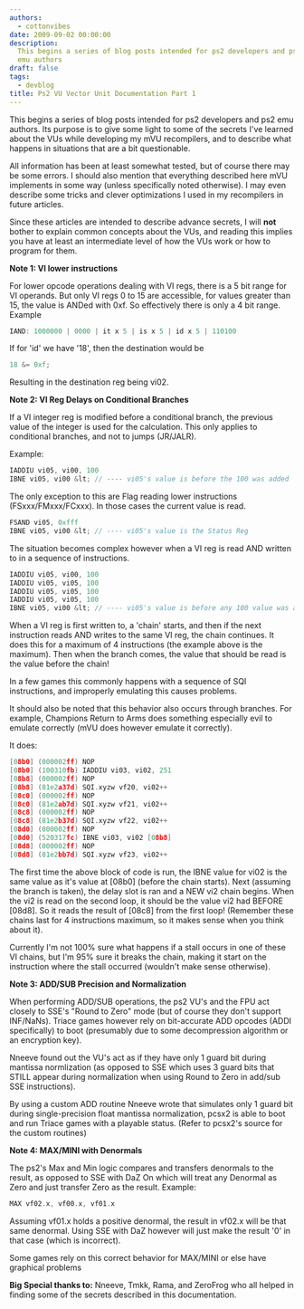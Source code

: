 ```yaml
---
authors:
  - cottonvibes
date: 2009-09-02 00:00:00
description:
  This begins a series of blog posts intended for ps2 developers and ps2
  emu authors
draft: false
tags:
  - devblog
title: Ps2 VU Vector Unit Documentation Part 1
---
```


This begins a series of blog posts intended for ps2 developers and ps2
emu authors.
Its purpose is to give some light to some of the secrets I've learned
about the VUs while developing my mVU recompilers, and to describe what
happens in situations that are a bit questionable.

<!-- truncate -->

All information has been at least somewhat tested, but of course there
may be some errors.
I should also mention that everything described here mVU implements in
some way (unless specifically noted otherwise).
I may even describe some tricks and clever optimizations I used in my
recompilers in future articles.

Since these articles are intended to describe advance secrets, I will
**not** bother to explain common concepts about the VUs, and reading
this implies you have at least an intermediate level of how the VUs work
or how to program for them.

**Note 1: VI lower instructions**

For lower opcode operations dealing with VI regs, there is a 5 bit range
for VI operands. But only VI regs 0 to 15 are accessible, for values
greater than 15, the value is ANDed with 0xf. So effectively there is
only a 4 bit range.
Example

```cpp
IAND: 1000000 | 0000 | it x 5 | is x 5 | id x 5 | 110100
```

If for 'id' we have '18', then the destination would be

```cpp
18 &= 0xf;
```

Resulting in the destination reg being vi02.

**Note 2: VI Reg Delays on Conditional Branches**

If a VI integer reg is modified before a conditional branch, the
previous value of the integer is used for the calculation.
This only applies to conditional branches, and not to jumps (JR/JALR).

Example:

```cpp
IADDIU vi05, vi00, 100
IBNE vi05, vi00 &lt; // ---- vi05's value is before the 100 was added
```

The only exception to this are Flag reading lower instructions
(FSxxx/FMxxx/FCxxx). In those cases the current value is read.

```cpp
FSAND vi05, 0xfff
IBNE vi05, vi00 &lt; // ---- vi05's value is the Status Reg
```

The situation becomes complex however when a VI reg is read AND written
to in a sequence of instructions.

```cpp
IADDIU vi05, vi00, 100
IADDIU vi05, vi05, 100
IADDIU vi05, vi05, 100
IADDIU vi05, vi05, 100
IBNE vi05, vi00 &lt; // ---- vi05's value is before any 100 value was added. (the value before the first IADDIU)
```

When a VI reg is first written to, a 'chain' starts, and then if the
next instruction reads AND writes to the same VI reg, the chain
continues. It does this for a maximum of 4 instructions (the example
above is the maximum). Then when the branch comes, the value that should
be read is the value before the chain!

In a few games this commonly happens with a sequence of SQI
instructions, and improperly emulating this causes problems.

It should also be noted that this behavior also occurs through branches.
For example, Champions Return to Arms does something especially evil to
emulate correctly (mVU does however emulate it correctly).

It does:

```cpp
[08b0] (000002ff) NOP
[08b0] (100310fb) IADDIU vi03, vi02, 251
[08b8] (000002ff) NOP
[08b8] (81e2a37d) SQI.xyzw vf20, vi02++
[08c0] (000002ff) NOP
[08c0] (81e2ab7d) SQI.xyzw vf21, vi02++
[08c8] (000002ff) NOP
[08c8] (81e2b37d) SQI.xyzw vf22, vi02++
[08d0] (000002ff) NOP
[08d0] (520317fc) IBNE vi03, vi02 [08b8]
[08d8] (000002ff) NOP
[08d8] (81e2bb7d) SQI.xyzw vf23, vi02++
```

The first time the above block of code is run, the IBNE value for vi02
is the same value as it's value at \[08b0\] (before the chain starts).
Next (assuming the branch is taken), the delay slot is ran and a NEW vi2
chain begins. When the vi2 is read on the second loop, it should be the
value vi2 had BEFORE \[08d8\]. So it reads the result of \[08c8\] from
the first loop! (Remember these chains last for 4 instructions maximum,
so it makes sense when you think about it).

Currently I'm not 100% sure what happens if a stall occurs in one of
these VI chains, but I'm 95% sure it breaks the chain, making it start
on the instruction where the stall occurred (wouldn't make sense
otherwise).

**Note 3: ADD/SUB Precision and Normalization**

When performing ADD/SUB operations, the ps2 VU's and the FPU act closely
to SSE's "Round to Zero" mode (but of course they don't support
INF/NaNs).
Triace games however rely on bit-accurate ADD opcodes (ADDI
specifically) to boot (presumably due to some decompression algorithm or
an encryption key).

Nneeve found out the VU's act as if they have only 1 guard bit during
mantissa normlization (as opposed to SSE which uses 3 guard bits that
STILL appear during normalization when using Round to Zero in add/sub
SSE instructions).

By using a custom ADD routine Nneeve wrote that simulates only 1 guard
bit during single-precision float mantissa normalization, pcsx2 is able
to boot and run Triace games with a playable status. (Refer to pcsx2's
source for the custom routines)

**Note 4: MAX/MINI with Denormals**

The ps2's Max and Min logic compares and transfers denormals to the
result, as opposed to SSE with DaZ On which will treat any Denormal as
Zero and just transfer Zero as the result.
Example:

```cpp
MAX vf02.x, vf00.x, vf01.x
```

Assuming vf01.x holds a positive denormal, the result in vf02.x will be
that same denormal.
Using SSE with DaZ however will just make the result '0' in that case
(which is incorrect).

Some games rely on this correct behavior for MAX/MINI or else have
graphical problems

**Big Special thanks to:**
Nneeve, Tmkk, Rama, and ZeroFrog who all helped in finding some of the
secrets described in this documentation.
